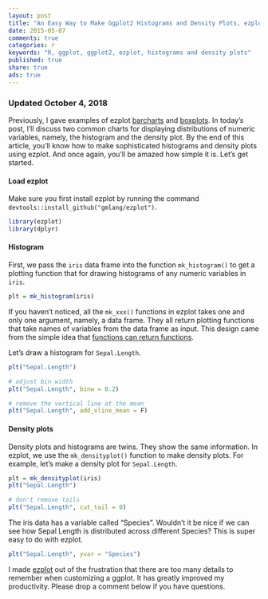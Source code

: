 ```yaml
---
layout: post
title: "An Easy Way to Make Ggplot2 Histograms and Density Plots, ezplot - Part 3"
date: 2015-05-07
comments: true
categories: r
keywords: "R, ggplot, ggplot2, ezplot, histograms and density plots"
published: true
share: true
ads: true
---
```


### Updated October 4, 2018

Previously, I gave examples of ezplot [barcharts](https://masterr.org/r/an-easy-way-to-make-ggplot2-plots-ezplot-part1/) and [boxplots](https://masterr.org/r/an-easy-way-to-make-ggplot2-boxplots-ezplot-part2/). In today's post, I'll discuss two common charts for displaying distributions of numeric variables, namely, the histogram and the density plot. By the end of this article, you'll know how to make sophisticated histograms and density plots using ezplot. And once again, you'll be amazed how simple it is. Let's get started.

#### Load ezplot

Make sure you first install ezplot by running the command `devtools::install_github("gmlang/ezplot")`.
```r
library(ezplot)
library(dplyr)
```

#### Histogram

First, we pass the `iris` data frame into the function `mk_histogram()` to get a plotting function that for drawing histograms of any numeric variables in `iris`. 
```r
plt = mk_histogram(iris)
```

If you haven't noticed, all the `mk_xxx()` functions in ezplot takes one and only one argument, namely, a data frame. They all return plotting functions that take names of variables from the data frame as input. This design came from the simple idea that [functions can return functions](https://masterr.org/r/functions-that-return-functions-part-2/). 

Let's draw a histogram for `Sepal.Length`.
```r
plt("Sepal.Length")

# adjust bin width
plt("Sepal.Length", binw = 0.2)

# remove the vertical line at the mean
plt("Sepal.Length", add_vline_mean = F)
```

#### Density plots

Density plots and histograms are twins. They show the same information. In ezplot, we use
the `mk_densityplot()` function to make density plots. For example, let's make a density plot for `Sepal.Length`.
```r
plt = mk_densityplot(iris)
plt("Sepal.Length")

# don't remove tails
plt("Sepal.Length", cut_tail = 0)
```

The iris data has a variable called "Species". Wouldn't it be nice if we can see how Sepal Length is distributed across different Species? This is super easy to do with ezplot.
```r
plt("Sepal.Length", yvar = "Species")
```

I made [ezplot](https://leanpub.com/ezplot) out of the frustration that there are too many details to remember when customizing a ggplot. It has greatly improved my productivity. Please drop a comment below if you have questions.
